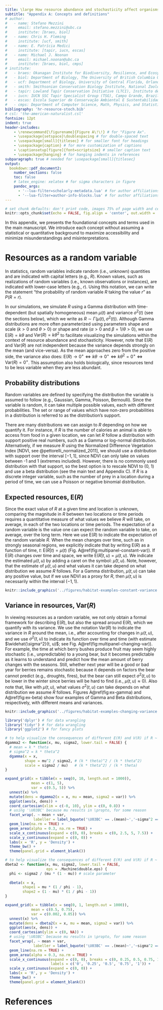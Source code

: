 ```yaml
---
title: \large How resource abundance and stochasticity affect organisms' range sizes
subtitle: "Appendix A: Concepts and definitions"
# author:
#   - name: Stefano Mezzini
#     email: stefano.mezzini@ubc.ca
#     institute: [braes, biol]
#   - name: Chris H. Fleming
#     institute: [ucf, smith]
#   - name: E. Patrícia Medici
#     institute: [tapir, iucn, escas]
#   - name: Michael J. Noonan
#     email: michael.noonan@ubc.ca
#     institute: [braes, biol, cmps]
# institute:
#   - braes: Okanagan Institute for Biodiversity, Resilience, and Ecosystem Services, The University of British Columbia Okanagan, Kelowna, British Columbia, Canada.
#   - biol: Department of Biology, The University of British Columbia Okanagan, Kelowna, British Columbia, Canada.
#   - ucf: Department of Biology, University of Central Florida, Orlando, Florida 32816, United States.
#   - smith: Smithsonian Conservation Biology Institute, National Zoological Park, 1500 Remount Rd., Front Royal, VA 22630, United States.
#   - tapir: Lowland Tapir Conservation Initiative (LTCI), Instituto de Pesquisas Ecológicas (IPÊ), Rodovia Dom Pedro I, km 47, Nazaré Paulista, São Paulo 12960-000, Brazil.
#   - iucn: IUCN SSC Tapir Specialist Group (TSG), Campo Grande, Brazil.
#   - escas: Escola Superior de Conservação Ambiental E Sustentabilidade (ESCAS/IPÊ), Rodovia Dom Pedro I, km 47, Nazaré Paulista, São Paulo 12960-000, Brazil.
#   - cmps: Department of Computer Science, Math, Physics, and Statistics, The University of British Columbia Okanagan, Kelowna, British Columbia, Canada.
bibliography: 'hr-resource-stoch.bib'
# csl: 'the-american-naturalist.csl'
fontsize: 12pt
indent: true
header-includes:
    - \renewcommand{\figurename}{Figure A\!\!} # for "Figure Ax".
    - \usepackage{setspace}\doublespacing # for double-spaced text
    - \usepackage[small]{titlesec} # for smaller font for headings
    - \usepackage{caption} # for more customization of captions
    - \captionsetup[figure]{font=scriptsize} # smaller caption text
    - \usepackage{hanging} # for hanging indents in references
subparagraph: true # needed for \usepackage[small]{titlesec}
output:
  bookdown::pdf_document2:
    number_sections: false
    toc: false
    # latex_engine: xelatex # for sigma characters in figure
    pandoc_args:
      - '--lua-filter=scholarly-metadata.lua' # for author affiliations
      - '--lua-filter=author-info-blocks.lua' # for author affiliations
---
```


\newcommand*\e{\text{E}} <!-- expectation; non-italic E -->
\newcommand*\var{\text{Var}} <!-- variance; non-italic Var -->

\newpage

```r
# set chunk defaults: don't print code, images 75% of page width and centered
knitr::opts_chunk$set(echo = FALSE, fig.align = 'center', out.width = '100%')
```

\noindent In this appendix, we presents the foundational concepts and terms used in the main manuscript. We introduce each concept without assuming a statistical or quantitative background to maximize accessibility and minimize misunderstandings and misinterpretations.

# Resources as a random variable

\noindent In statistics, random variables indicate random (i.e., unknown) quantities and are indicated with capital letters (e.g., $R$). Known values, such as realizations of random variables (i.e., known observations or instances), are indicated with lower-case letters (e.g., $r$). Using this notation, we can write the statement "the probability of random variable $R$ taking the value $r$" as $P(R = r)$.

In our simulations, we simulate $R$ using a Gamma distribution with time-dependent (but spatially homogeneous) mean $\mu(t)$ and variance $\sigma^2(t)$ (see the sections below), which we write as $R \sim \Gamma\big(\mu(t), \sigma^2(t)\big)$. Although Gamma distributions are more often parameterized using parameters shape and scale ($k > 0$ and $\theta > 0$) or shape and rate ($\alpha > 0$ and $\beta = 1/\theta > 0$), we use $\e(R) = k \theta$ and $\var(R) = k \theta^2$ to facilitate visualizing the simulations within the context of resource abundance and stochasticity. However, note that $\e(R)$ and $\var(R)$ are not independent because the variance depends strongly on the mean (and vice-versa). As the mean approaches zero from the positive side, the variance also does: $\e(R) \rightarrow 0^+ \iff k \theta \rightarrow 0^+ \iff k \theta^2 = 0^+ \iff \var(R) = 0^+$. This assumption also holds biologically, since resources tend to be less variable when they are less abundant.

## Probability distributions

\noindent Random variables are defined by specifying the distribution the variable is assumed to follow (e.g., Gaussian, Gamma, Poisson, Bernoulli). Since the variable is random, it can take multiple possible values, each with different probabilities. The set or range of values which have non-zero probabilities in a distribution is referred to as the distribution's support.

There are many distributions we can assign to $R$ depending on how we quantify it. For instance, if $R$ is the number of calories an animal is able to access from food in a given location, we can let $R$ follow a distribution with support positive real numbers, such as a Gamma or log-normal distribution. Alternatively, if we measure $R$ using the Normalized Difference Vegetation Index [NDVI, see @pettorelli_normalized_2011], we should use a distribution with support over the interval $[-1, 1]$, since NDVI can only take on values between -1 and 1 (extremes included). However, there is no commonly used distribution with that support, so the best option is to rescale NDVI to (0, 1) and use a beta distribution (see the main text and Appendix C). If $R$ is a discrete integer variable, such as the number of prey in a location during a period of time, we can use a Poisson or negative binomial distribution.

## Expected resources, $\e(R)$

\noindent Since the exact value of $R$ at a given time and location is unknown, comparing the magnitude in $R$ between two locations or time periods requires a quantitative measure of what values we believe $R$ will take, on average, in each of the two locations or time periods. The expectation of a random variable is the value one can expect the random variable to take, on average, over the long term. Here we use $\e(R)$ to indicate the expectation of the random variable $R$. When the mean changes over time, such as in strongly seasonal regions, we explicitly indicate that by writing $\e(R)$ as a function of time, $t$: $\e(R|t) = \mu(t)$ (Fig. A\@ref(fig:multipanel-constant-var)). If $\e(R)$ changes over time and space, we write $\e(R|t, u) = \mu(t, u)$. We indicate the estimated $\mu(t, u)$ by adding a caret on the symbol: $\hat \mu(t, u)$. Note, however, that the estimate of $\mu(t, u)$ and what values it can take depend on what distribution we assume $R$ follows. For a Gamma distribution, $\mu(t, u)$ can take any positive value, but if we use NDVI as a proxy for $R$, then $\mu(t, u)$ is necessarily within the interval $(-1, 1)$.

```r
knitr::include_graphics('../figures/habitat-examples-constant-variance.png')
```

## Variance in resources, $\var(R)$

\noindent In viewing resources as a random variable, we not only obtain a formal framework for describing $\e(R)$, but also the spread around $\e(R)$, which we quantify with its variance. We use the notation $\var(R)$ to indicate the variance in $R$ around the mean, i.e., after accounting for changes in $\mu(t, u)$, and we use $\sigma^2(t, u)$ to indicate its function over time and time (with estimate $\widehat{\sigma^2}(t, u)$; see Fig. A\@ref(fig:multipanel-changing-var)). For example, the time at which berry bushes produce fruit may seem highly stochastic (i.e., unpredictable) to a young bear, but it becomes predictable as it learns to understand and predict how the mean amount of berry changes with the seasons. Still, whether next year will be a good or bad year for berries remains stochastic because it depends on factors the bear cannot predict (e.g., droughts, fires), but the bear can still expect $\sigma^2(t, u)$ to be lower in the winter since berries will be hard to find (i.e., $\mu(t, u) \approx 0$). Also note that, like with $\mu(t, u)$, what values $\sigma^2(t, u)$ can take depends on what distribution we assume $R$ follows. Figures A\@ref(fig:ex-gamma) and A\@ref(fig:ex-beta) show four examples of Gamma and Beta distributions, respectively, with different means and variances.

```r
knitr::include_graphics('../figures/habitat-examples-changing-variance.png')
```

```r
library('dplyr') # for data wrangling
library('tidyr') # for data wrangling
library('ggplot2') # for fancy plots

# to help visualize the consequences of different E(R) and V(R) if R ~ Gamma
dgamma2 <- function(x, mu, sigma2, lower.tail = FALSE) {
  # mean = k * theta
  # sigma^2 = k * theta^2
  dgamma(x = x,
         shape = mu^2 / sigma2, # (k * theta)^2 / (k * theta^2)
         scale = sigma2 / mu)   # (k * theta^2) / (k * theta)
}

expand_grid(x = tibble(x = seq(0, 10, length.out = 1000)),
            mean = c(1, 5),
            var = c(0.5, 5)) %>%
  unnest(x) %>%
  mutate(dens = dgamma2(x = x, mu = mean, sigma2 = var)) %>%
  ggplot(aes(x, dens)) +
  coord_cartesian(xlim = c(-0, 10), ylim = c(0, 0.8)) +
  # using '\U03BC' because mu results in \propto, for some reason
  facet_wrap(. ~ mean + var,
             labeller = label_bquote('\U03BC' == .(mean)~','~sigma^2 == .(var)))+
  geom_line(na.rm = TRUE) +
  geom_area(alpha = 0.3, na.rm = TRUE) +
  scale_x_continuous(expand = c(0, 0), breaks = c(0, 2.5, 5, 7.5)) +
  scale_y_continuous(expand = c(0, 0)) +
  labs(x = 'R', y = 'Density') +
  theme_bw() +
  theme(panel.grid = element_blank())
```

```r
# to help visualize the consequences of different E(R) and V(R) if R ~ Beta
dbeta2 <- function(x, mu, sigma2, lower.tail = FALSE,
                   eps = .Machine$double.eps) {
  phi <- sigma2 / (mu * (1 - mu)) # scale parameter
  
  dbeta(x = x,
        shape1 = mu * (1 / phi - 1),
        shape2 = (1 - mu) * (1 / phi - 1))
}

expand_grid(x = tibble(x = seq(0, 1, length.out = 1000)),
            mean = c(0.5, 0.75),
            var = c(0.002, 0.05)) %>%
  unnest(x) %>%
  mutate(dens = dbeta2(x = x, mu = mean, sigma2 = var)) %>%
  ggplot(aes(x, dens)) +
  coord_cartesian(ylim = c(0, NA)) +
  # using '\U03BC' because mu results in \propto, for some reason
  facet_wrap(. ~ mean + var,
             labeller = label_bquote('\U03BC' == .(mean)~','~sigma^2 == .(var)))+
  geom_line(na.rm = TRUE) +
  geom_area(alpha = 0.3, na.rm = TRUE) +
  scale_x_continuous(expand = c(0, 0), breaks = c(0, 0.25, 0.5, 0.75, 1),
                     labels = c('0', '0.25', '0.5', '0.75', '1')) +
  scale_y_continuous(expand = c(0, 0)) +
  labs(x = 'R', y = 'Density') +
  theme_bw() +
  theme(panel.grid = element_blank())
```


\clearpage <!-- reference on a new page without figures -->

# References

\hangparas{1em}{1} <!-- indent all lines but the first -->
